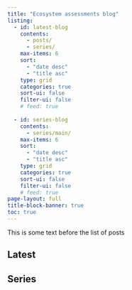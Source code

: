 ```yaml
---
title: "Ecosystem assessments blog"
listing:
  - id: latest-blog
    contents: 
      - posts/
      - series/
    max-items: 6
    sort:
      - "date desc"
      - "title asc"
    type: grid
    categories: true
    sort-ui: false
    filter-ui: false
    # feed: true
    
  - id: series-blog
    contents: 
      - series/main/
    max-items: 6
    sort: 
      - "date desc"
      - "title asc"
    type: grid
    categories: true
    sort-ui: false
    filter-ui: false
    # feed: true
page-layout: full
title-block-banner: true
toc: true
---
```


This is some text before the list of posts

## Latest
:::{#latest-blog}
:::

## Series
:::{#series-blog}
:::
